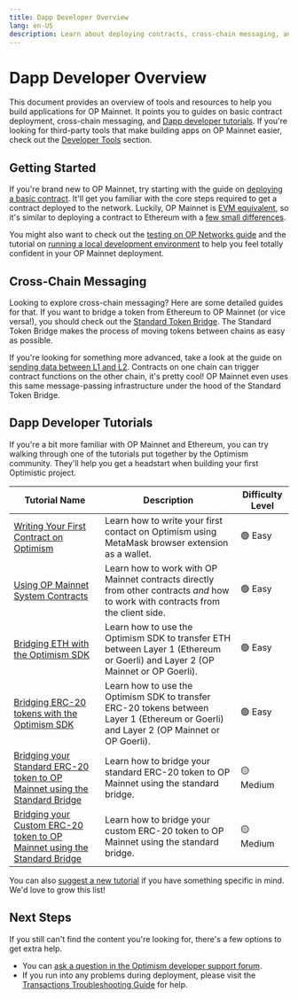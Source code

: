 ```yaml
---
title: Dapp Developer Overview
lang: en-US
description: Learn about deploying contracts, cross-chain messaging, and tutorials to help you build applications for Optimism.
---
```


# Dapp Developer Overview

This document provides an overview of tools and resources to help you build applications for OP Mainnet. It points you to guides on basic contract deployment, cross-chain messaging, and [Dapp developer tutorials](#dapp-developer-tutorials).
If you're looking for third-party tools that make building apps on OP Mainnet easier, check out the [Developer Tools](/builders/tools/overview) section.

## Getting Started

If you're brand new to OP Mainnet, try starting with the guide on [deploying a basic contract](/chain/getting-started-op-mainnet).
It'll get you familiar with the core steps required to get a contract deployed to the network.
Luckily, OP Mainnet is [EVM equivalent](https://medium.com/ethereum-optimism/introducing-evm-equivalence-5c2021deb306), so it's similar to deploying a contract to Ethereum with a [few small differences](/chain/differences).

You might also want to check out the [testing on OP Networks guide](/chain/testing/testing-dapps) and the tutorial on [running a local development environment](/chain/testing/dev-node) to help you feel totally confident in your OP Mainnet deployment.

## Cross-Chain Messaging

Looking to explore cross-chain messaging? Here are some detailed guides for that.
If you want to bridge a token from Ethereum to OP Mainnet (or vice versa!), you should check out the [Standard Token Bridge](bridging/standard-bridge).
The Standard Token Bridge makes the process of moving tokens between chains as easy as possible.

If you're looking for something more advanced, take a look at the guide on [sending data between L1 and L2](bridging/messaging).
Contracts on one chain can trigger contract functions on the other chain, it's pretty cool!
OP Mainnet even uses this same message-passing infrastructure under the hood of the Standard Token Bridge.

## Dapp Developer Tutorials

If you're a bit more familiar with OP Mainnet and Ethereum, you can try walking through one of the tutorials put together by the Optimism community.
They'll help you get a headstart when building your first Optimistic project. 

| Tutorial Name | Description | Difficulty Level | 
| ------------- | ----------- | -----------------|
| [Writing Your First Contract on Optimism](tutorials/first-contract) | Learn how to write your first contact on Optimism using MetaMask browser extension as a wallet. | 🟢 Easy |
| [Using OP Mainnet System Contracts](tutorials/system-contracts) | Learn how to work with OP Mainnet contracts directly from other contracts *and* how to work with contracts from the client side. | 🟢 Easy |
| [Bridging ETH with the Optimism SDK](tutorials/cross-dom-bridge-eth) | Learn how to use the Optimism SDK to transfer ETH between Layer 1 (Ethereum or Goerli) and Layer 2 (OP Mainnet or OP Goerli). | 🟢 Easy |
| [Bridging ERC-20 tokens with the Optimism SDK](tutorials/cross-dom-bridge-erc20) | Learn how to use the Optimism SDK to transfer ERC-20 tokens between Layer 1 (Ethereum or Goerli) and Layer 2 (OP Mainnet or OP Goerli). | 🟢 Easy |
| [Bridging your Standard ERC-20 token to OP Mainnet using the Standard Bridge](tutorials/standard-bridge-standard-token) | Learn how to bridge your standard ERC-20 token to OP Mainnet using the standard bridge. | 🟡 Medium |
| [Bridging your Custom ERC-20 token to OP Mainnet using the Standard Bridge](tutorials/standard-bridge-custom-token) | Learn how to bridge your custom ERC-20 token to OP Mainnet using the standard bridge. | 🟡 Medium |

You can also [suggest a new tutorial](https://github.com/ethereum-optimism/docs/issues/new?assignees=&labels=tutorial%2Cdocumentation%2Ccommunity-request&projects=&template=suggest_tutorial.yaml&title=%5BTUTORIAL%5D+Add+PR+title) if you have something specific in mind. We'd love to grow this list! 

## Next Steps

If you still can't find the content you're looking for, there's a few options to get extra help. 
*   You can [ask a question in the Optimism developer support forum](https://github.com/ethereum-optimism/developers/discussions).
*   If you run into any problems during deployment, please visit the [Transactions Troubleshooting Guide](troubleshooting) for help.
